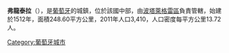 '''弗龍泰拉'''（{{lang-pt|Fronteira}}），是[[葡萄牙|葡萄牙]]的城鎮，位於該國中部，由[[波塔萊格雷區|波塔萊格雷區]]負責管轄，始建於1512年，面積248.60平方公里，2011年人口3,410，人口密度每平方公里13.72人。

{{Coord|39|3|N|7|38|W|display=title}}

{{Portugal-geo-stub}}
[[Category:葡萄牙城市|Category:葡萄牙城市]]